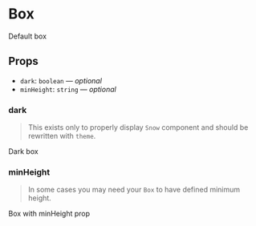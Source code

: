 
<Meta title="Components/Box" component={Box} />

# Box

<Preview>
  <Story name="box">
    <Box>Default box</Box>
  </Story>
</Preview>

## Props

- `dark`: `boolean` — _optional_
- `minHeight`: `string` — _optional_

### dark

> This exists only to properly display `Snow` component and should be rewritten with `theme`.

<Preview>
  <Story name="dark">
    <Box dark>Dark box</Box>
  </Story>
</Preview>

### minHeight

> In some cases you may need your `Box` to have defined minimum height.

<Preview>
  <Story name="minHeight">
    <Box minHeight="15vh">Box with minHeight prop</Box>
  </Story>
</Preview>

